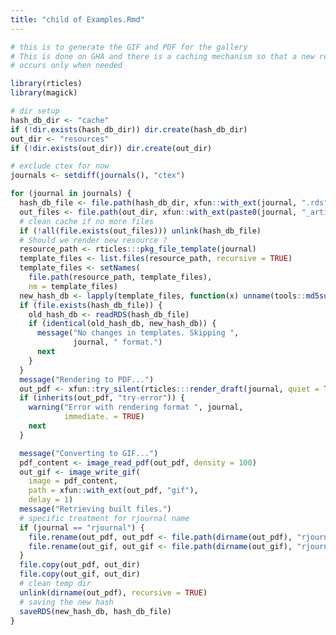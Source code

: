 ```yaml
---
title: "child of Examples.Rmd"
---
```


```r
# this is to generate the GIF and PDF for the gallery
# This is done on GHA and there is a caching mechanism so that a new rendering
# occurs only when needed

library(rticles)
library(magick)

# dir setup
hash_db_dir <- "cache"
if (!dir.exists(hash_db_dir)) dir.create(hash_db_dir)
out_dir <- "resources"
if (!dir.exists(out_dir)) dir.create(out_dir)

# exclude ctex for now
journals <- setdiff(journals(), "ctex")

for (journal in journals) {
  hash_db_file <- file.path(hash_db_dir, xfun::with_ext(journal, ".rds"))
  out_files <- file.path(out_dir, xfun::with_ext(paste0(journal, "_article"), c("gif", "pdf")))
  # clean cache if no more files
  if (!all(file.exists(out_files))) unlink(hash_db_file)
  # Should we render new resource ? 
  resource_path <- rticles:::pkg_file_template(journal)
  template_files <- list.files(resource_path, recursive = TRUE)
  template_files <- setNames(
    file.path(resource_path, template_files), 
    nm = template_files)
  new_hash_db <- lapply(template_files, function(x) unname(tools::md5sum(x)))
  if (file.exists(hash_db_file)) {
    old_hash_db <- readRDS(hash_db_file)
    if (identical(old_hash_db, new_hash_db)) {
      message("No changes in templates. Skipping ",
              journal, " format.")
      next
    }
  }
  message("Rendering to PDF...")
  out_pdf <- xfun::try_silent(rticles:::render_draft(journal, quiet = TRUE))
  if (inherits(out_pdf, "try-error")) {
    warning("Error with rendering format ", journal,
            immediate. = TRUE)
    next
  }

  message("Converting to GIF...")
  pdf_content <- image_read_pdf(out_pdf, density = 100)
  out_gif <- image_write_gif(
    image = pdf_content,
    path = xfun::with_ext(out_pdf, "gif"),
    delay = 1)
  message("Retrieving built files.")
  # specific treatment for rjournal name
  if (journal == "rjournal") {
    file.rename(out_pdf, out_pdf <- file.path(dirname(out_pdf), "rjournal_article.pdf"))
    file.rename(out_gif, out_gif <- file.path(dirname(out_gif), "rjournal_article.gif"))
  }
  file.copy(out_pdf, out_dir)
  file.copy(out_gif, out_dir)
  # clean temp dir
  unlink(dirname(out_pdf), recursive = TRUE)
  # saving the new hash
  saveRDS(new_hash_db, hash_db_file)
}
```

